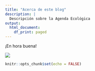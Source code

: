 ```yaml
---
title: "Acerca de este blog"
description: |
  Descripción sobre la Agenda Ecológica
output:
  html_document:
    df_print: paged
---
```


¡En hora buena!

![](../images/Hector.jpg)


```r
knitr::opts_chunk$set(echo = FALSE)
```
